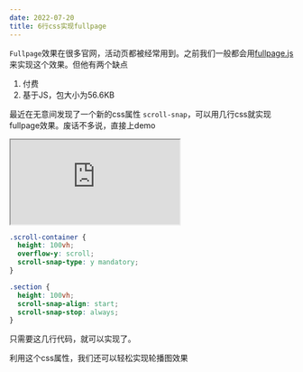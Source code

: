 ```yaml
---
date: 2022-07-20
title: 6行css实现fullpage
---
```


`Fullpage`效果在很多官网，活动页都被经常用到。之前我们一般都会用[fullpage.js](https://alvarotrigo.com/fullPage/)来实现这个效果。但他有两个缺点

1. 付费
2. 基于JS，包大小为56.6KB

最近在无意间发现了一个新的css属性 `scroll-snap`，可以用几行css就实现fullpage效果。废话不多说，直接上demo


<iframe src="https://codesandbox.io/embed/admiring-sea-v9nd2t?fontsize=14&hidenavigation=1&theme=dark"
     style={{ width: '100%', height: '500px', border:0, borderRadius: '4px', overflow: 'hidden'}}
     title="admiring-sea-v9nd2t"
     allow="accelerometer; ambient-light-sensor; camera; encrypted-media; geolocation; gyroscope; hid; microphone; midi; payment; usb; vr; xr-spatial-tracking"
     sandbox="allow-forms allow-modals allow-popups allow-presentation allow-same-origin allow-scripts"
   ></iframe>

```css
.scroll-container {
  height: 100vh;
  overflow-y: scroll;
  scroll-snap-type: y mandatory;
}

.section {
  height: 100vh;
  scroll-snap-align: start;
  scroll-snap-stop: always;
}

```

只需要这几行代码，就可以实现了。

利用这个css属性，我们还可以轻松实现轮播图效果

